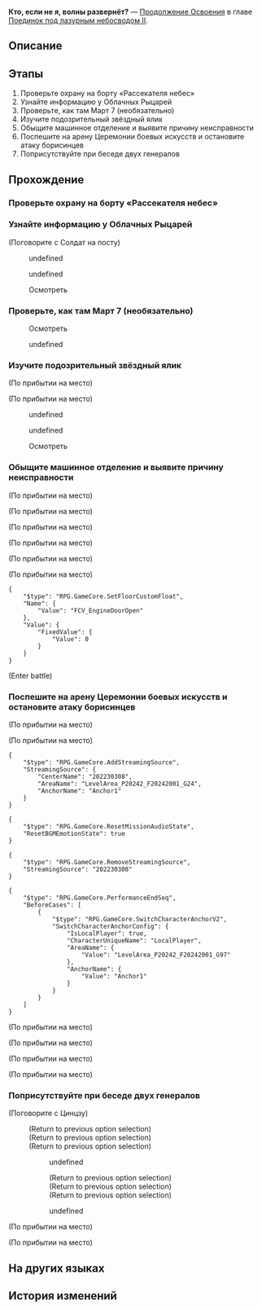 {{Дополнить|Диалоги.}}
{{Миссия Инфобокс
|id              = 2022303
|Название        = 
|Изображение     = Миссия Освоения Кто, если не я, волны развернёт?.png
|Тип             = Продолжение Освоения
|События         = 
|Глава           = Поединок под лазурным небосводом II
|Условия         = Завершена [[Продолжение Освоения]] ''[[Маски сдёрнуты, старый волк в западне]]''
|Персонажи       = Комментатор; Март 7; Первопроходец; Системная трансляция; Солдат на посту; Цинцзу; Юньли; Яньцин
|СтартЛокация    = [[Лофу Сяньчжоу]] — [[«Рассекатель небес»]]
|Локации         = «Рассекатель небес»
|Предыдущая      = Маски сдёрнуты, старый волк в западне
|Следующая       = Плечо товарища, оружие в руке
|Награды         = Опыт Освоения*200; Звёздный нефрит*30; Очищенный эфир*2; Утраченный кристалл*2; Welkin's Advent*1 { text = Welkin's Advent }; A Duel of Connecting Blades*1 { text = A Duel of Connecting Blades }; Кредиты*40 000
}}
'''Кто, если не я, волны развернёт?''' — [[Продолжение Освоения]] в главе [[Поединок под лазурным небосводом II]].

==Описание==
{{Описание|На борту «Рассекателя небес» что-то внезапно изменилось, Хулэй начал атаку, которую все ждали. Юньли, крепко сжимающая меч, полна решимости исполнить волю дедушки и обезопасить корабль.}}

==Этапы==
# Проверьте охрану на борту «Рассекателя небес»
# Узнайте информацию у Облачных Рыцарей
# Проверьте, как там Март 7 (необязательно)
# Изучите подозрительный звёздный ялик
# Обыщите машинное отделение и выявите причину неисправности
# Поспешите на арену Церемонии боевых искусств и остановите атаку борисинцев
# Поприсутствуйте при беседе двух генералов

==Прохождение==
{{Дополнить}}

===Проверьте охрану на борту «Рассекателя небес»===
{{Описание миссии|локация=«Рассекатель небес»|Напряжение и тревожное ожидание на борту «Рассекателя небес» начинают действовать на нервы Юньли. Она решает внимательно обойти «Рассекатель небес» до начала турнира, чтобы убедиться, что не происходит ничего неподобающего.}}
{{Диалог Начало}}
:{{tx}}
{{Диалог Конец}}

===Узнайте информацию у Облачных Рыцарей===
{{Диалог Начало}}

;(Поговорите с Солдат на посту)
:{{tx}}
<!--Unknown TalkSentence: 222330401-->
:{{Диалог|Стрелка}} undefined
:<!--Unknown TalkSentence: 222330403-->
:<!--Unknown TalkSentence: 222330404-->
:<!--Unknown TalkSentence: 222330405-->
:<!--Unknown TalkSentence: 222330406-->
::{{tx}}
:{{Диалог|Стрелка}} undefined
:<!--Unknown TalkSentence: 222330405-->
:<!--Unknown TalkSentence: 222330406-->
::{{tx}}
<!--Unknown TalkSentence: 222330405-->
<!--Unknown TalkSentence: 222330406-->
:{{tx}}

:{{Диалог|Изучение}} Осмотреть
<!--Unknown TalkSentence: 222330301-->
<!--Unknown TalkSentence: 222331701-->
<!--Unknown TalkSentence: 222331702-->
{{Диалог Конец}}

===Проверьте, как там Март 7 (необязательно)===
{{Диалог Начало}}

:{{Диалог|Изучение}} Осмотреть
<!--Unknown TalkSentence: 222330201-->
<!--Unknown TalkSentence: 222330202-->
<!--Unknown TalkSentence: 222330203-->
<!--Unknown TalkSentence: 222330204-->
<!--Unknown TalkSentence: 222330205-->
<!--Unknown TalkSentence: 222330206-->
<!--Unknown TalkSentence: 222330207-->
:{{Диалог|Стрелка}} undefined
<!--Unknown TalkSentence: 222330209-->
:{{tx}}
:{{tx}}
{{Диалог Конец}}

===Изучите подозрительный звёздный ялик===
{{Описание миссии|локация=«Рассекатель небес»|Напряжение и тревожное ожидание на борту «Рассекателя небес» начинают действовать на нервы Юньли. Она решает внимательно обойти «Рассекатель небес» до начала турнира, чтобы убедиться, что не происходит ничего неподобающего.<br />Позднее прибытие звёздного ялика настораживает Юньли.}}
{{Диалог Начало}}
;(По прибытии на место)

;(По прибытии на место)
<!--Unknown TalkSentence: 222330501-->
<!--Unknown TalkSentence: 222330502-->
<!--Unknown TalkSentence: 222330503-->
<!--Unknown TalkSentence: 222330504-->
<!--Unknown TalkSentence: 222330505-->
<!--Unknown TalkSentence: 222330506-->
<!--Unknown TalkSentence: 222330507-->
<!--Unknown TalkSentence: 222330508-->
<!--Unknown TalkSentence: 222330509-->
<!--Unknown TalkSentence: 222330510-->
:{{Диалог|Стрелка}} undefined
:{{Диалог|Стрелка}} undefined
:<!--Unknown TalkSentence: 222330513-->
<!--Unknown TalkSentence: 222330514-->
:{{tx}}

:{{Диалог|Изучение}} Осмотреть
<!--Unknown TalkSentence: 222330301-->
<!--Unknown TalkSentence: 222331703-->
<!--Unknown TalkSentence: 222331704-->
{{Диалог Конец}}

===Обыщите машинное отделение и выявите причину неисправности===
{{Описание миссии|локация=«Рассекатель небес»|Напряжение и тревожное ожидание на борту «Рассекателя небес» начинают действовать на нервы Юньли. Она решает внимательно обойти «Рассекатель небес» до начала турнира, чтобы убедиться, что не происходит ничего неподобающего.<br />Сильная тряска очевидно предвещает скорые неприятности.}}
{{Диалог Начало}}
;(По прибытии на место)

;(По прибытии на место)
<!--Unknown TalkSentence: 222331705-->
;(По прибытии на место)

;(По прибытии на место)
<!--Unknown TalkSentence: 222331706-->
;(По прибытии на место)

;(По прибытии на место)
:{{tx}}
<pre>{
	"$type": "RPG.GameCore.SetFloorCustomFloat",
	"Name": {
		"Value": "FCV_EngineDoorOpen"
	},
	"Value": {
		"FixedValue": {
			"Value": 0
		}
	}
}</pre>
;(Enter battle)
:{{Enemy List|Волк-поглотитель луны*2; Волк-чернокоготь*2}}
{{Диалог Конец}}

===Поспешите на арену Церемонии боевых искусств и остановите атаку борисинцев===
{{Диалог Начало}}
;(По прибытии на место)

;(По прибытии на место)
<pre>{
	"$type": "RPG.GameCore.AddStreamingSource",
	"StreamingSource": {
		"CenterName": "202230308",
		"AreaName": "LevelArea_P20242_F20242001_G24",
		"AnchorName": "Anchor1"
	}
}</pre>
:{{tx}}
<pre>{
	"$type": "RPG.GameCore.ResetMissionAudioState",
	"ResetBGMEmotionState": true
}</pre>
<pre>{
	"$type": "RPG.GameCore.RemoveStreamingSource",
	"StreamingSource": "202230308"
}</pre>
:{{tx}}
<pre>{
	"$type": "RPG.GameCore.PerformanceEndSeq",
	"BeforeCases": [
		{
			"$type": "RPG.GameCore.SwitchCharacterAnchorV2",
			"SwitchCharacterAnchorConfig": {
				"IsLocalPlayer": true,
				"CharacterUniqueName": "LocalPlayer",
				"AreaName": {
					"Value": "LevelArea_P20242_F20242001_G97"
				},
				"AnchorName": {
					"Value": "Anchor1"
				}
			}
		}
	]
}</pre>
;(По прибытии на место)

;(По прибытии на место)
<!--Unknown TalkSentence: 222331707-->
;(По прибытии на место)

;(По прибытии на место)
<!--Unknown TalkSentence: 222331708-->
{{Диалог Конец}}

===Поприсутствуйте при беседе двух генералов===
{{Описание миссии|локация=Обитель божественного предвидения|Незадолго до этого в Обители божественного предвидения генералы обсуждали безопасность Церемонии боевых искусств...}}
{{Диалог Начало}}

;(Поговорите с Цинцзу)
<!--Unknown TalkSentence: 202160327-->
:<!--Unknown TalkSentence: 202160328-->
:<!--Unknown TalkSentence: 202160330-->
:<!--Unknown TalkSentence: 202160331-->
:<!--Unknown TalkSentence: 202160333-->
:<!--Unknown TalkSentence: 202160334-->
:<!--Unknown TalkSentence: 202160335-->
:<!--Unknown TalkSentence: 202160336-->
:;(Return to previous option selection)
:;(Return to previous option selection)
:;(Return to previous option selection)
<!--Unknown TalkSentence: 202160356-->
::{{Диалог|Стрелка}} undefined
::<!--Unknown TalkSentence: 202160358-->
::;(Return to previous option selection)
::;(Return to previous option selection)
::;(Return to previous option selection)
::{{Диалог|Выход}} undefined
::<!--Unknown TalkSentence: 202160360-->
:{{tx}}
;(По прибытии на место)

;(По прибытии на место)
<!--Unknown TalkSentence: 222331709-->
{{Диалог Конец}}

==На других языках==
{{На других языках
|en   = I Shall Turn the Tide
|zhs  = 挽澜扶危，舍我其谁
|zht  = 挽瀾扶危，捨我其誰
|ja   = 危機挽回、我の他に助く者なし
|ko   = 위기를 해결할 자, 또 누가 있으랴
|es   = Revertiré las mareas
|fr   = Renverser la vapeur
|ru   = Кто, если не я, волны развернёт?
|th   = พลพรรคกู้วิกฤติ
|vi   = Xoay Chuyển Tình Thế, Không Ai Ngoài Ta
|de   = Ich werde das Blatt wenden
|id   = Aku akan Membalikkan Keadaan
|pt   = Eu Virarei a Maré
}}

==История изменений==
{{История изменений|2.7}}
